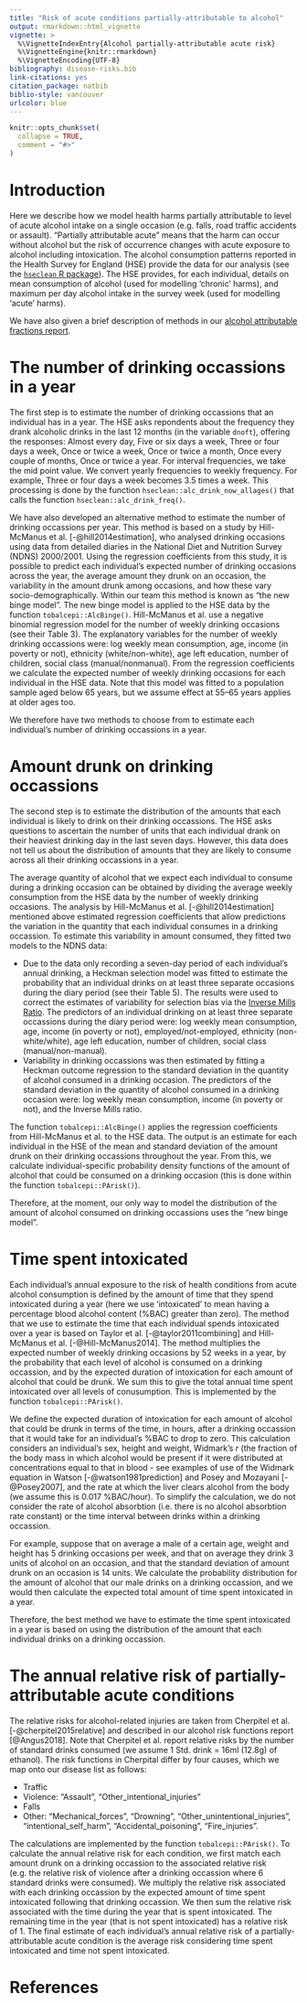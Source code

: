 ```yaml
---
title: "Risk of acute conditions partially-attributable to alcohol"
output: rmarkdown::html_vignette
vignette: >
  %\VignetteIndexEntry{Alcohol partially-attributable acute risk}
  %\VignetteEngine{knitr::rmarkdown}
  %\VignetteEncoding{UTF-8}
bibliography: disease-risks.bib
link-citations: yes
citation_package: natbib
biblio-style: vancouver
urlcolor: blue
---
```


```r
knitr::opts_chunk$set(
  collapse = TRUE,
  comment = "#>"
)
```

# Introduction
Here we describe how we model health harms partially attributable to level of acute alcohol intake on a single occasion (e.g. falls, road traffic accidents or assault). "Partially attributable acute" means that the harm can occur without alcohol but the risk of occurrence changes with acute exposure to alcohol including intoxication. The alcohol consumption patterns reported in the Health Survey for England (HSE) provide the data for our analysis (see the [`hseclean` R package](https://stapm.gitlab.io/hseclean/)). The HSE provides, for each individual, details on mean consumption of alcohol (used for modelling ‘chronic’ harms), and maximum per day alcohol intake in the survey week (used for modelling ‘acute’ harms).     

We have also given a brief description of methods in our [alcohol attributable fractions report](https://figshare.shef.ac.uk/articles/Alcohol_attributable_fractions_for_England/8181845).    

# The number of drinking occassions in a year
The first step is to estimate the number of drinking occassions that an individual has in a year. The HSE asks repondents about the frequency they drank alcoholic drinks in the last 12 months (in the variable `dnoft`), offering the responses: Almost every day, Five or six days a week, Three or four days a week, Once or twice a week, Once or twice a month, Once every couple of months, Once or twice a year. For interval frequencies, we take the mid point value. We convert yearly frequencies to weekly frequency. For example, Three or four days a week becomes 3.5 times a week. This processing is done by the function `hseclean::alc_drink_now_allages()` that calls the function `hseclean::alc_drink_freq()`.      

We have also developed an alternative method to estimate the number of drinking occassions per year. This method is based on a study by Hill-McManus et al. [-@hill2014estimation], who analysed drinking occasions using data from detailed diaries in the National Diet and Nutrition Survey (NDNS) 2000/2001. Using the regression coefficients from this study, it is possible to predict each individual's expected number of drinking occasions across the year, the average amount they drunk on an occasion, the variability in the amount drunk among occasions, and how these vary socio-demographically. Within our team this method is known as "the new binge model". The new binge model is applied to the HSE data by the function `tobalcepi::AlcBinge()`. Hill-McManus et al. use a negative binomial regression model for the number of weekly drinking occasions (see their Table 3). The explanatory variables for the number of weekly drinking occassions were: log weekly mean consumption, age, income (in poverty or not), ethnicity (white/non-white), age left education, number of children, social class (manual/nonmanual). From the regression coefficients we calculate the expected number of weekly drinking occasions for each individual in the HSE data. Note that this model was fitted to a population sample aged below 65 years, but we assume effect at 55--65 years applies at older ages too.     

We therefore have two methods to choose from to estimate each individual's number of drinking occassions in a year.   

# Amount drunk on drinking occassions
The second step is to estimate the distribution of the amounts that each individual is likely to drink on their drinking occassions. The HSE asks questions to ascertain the number of units that each individual drank on their heaviest drinking day in the last seven days. However, this data does not tell us about the distribution of amounts that they are likely to consume across all their drinking occassions in a year.    

The average quantity of alcohol that we expect each individual to consume during a drinking occasion can be obtained by dividing the average weekly consumption from the HSE data by the number of weekly drinking occasions. The analysis by Hill-McManus et al. [-@hill2014estimation] mentioned above estimated regression coefficients that allow predictions the variation in the quantity that each individual consumes in a drinking occassion. To estimate this variability in amount consumed, they fitted two models to the NDNS data:    

- Due to the data only recording a seven-day period of each individual's annual drinking, a Heckman selection model was fitted to estimate the probability that an individual drinks on at least three separate occasions during the diary period (see their Table 5). The results were used to correct the estimates of variability for selection bias via the [Inverse Mills Ratio](https://en.wikipedia.org/wiki/Mills_ratio#Inverse_Mills_ratio). The predictors of an individual drinking on at least three separate occassions during the diary period were: log weekly mean consumption, age, income (in poverty or not), employed/not-employed, ethnicity (non-white/white), age left education, number of children, social class (manual/non-manual).         
- Variability in drinking occassions was then estimated by fitting a Heckman outcome regression to the standard deviation in the quantity of alcohol consumed in a drinking occasion. The predictors of the standard deviation in the quantity of alcohol consumed in a drinking occasion were: log weekly mean consumption, income (in poverty or not), and the Inverse Mills ratio.    

The function `tobalcepi::AlcBinge()` applies the regression coefficients from Hill-McManus et al. to the HSE data. The output is an estimate for each individual in the HSE of the mean and standard deviation of the amount drunk on their drinking occassions throughout the year. From this, we calculate individual-specific probability density functions of the amount of alcohol that could be consumed on a drinking occasion (this is done within the function `tobalcepi::PArisk()`).    

Therefore, at the moment, our only way to model the distribution of the amount of alcohol consumed on drinking occassions uses the "new binge model".   

# Time spent intoxicated
Each individual's annual exposure to the risk of health conditions from acute alcohol consumption is defined by the amount of time that they spend intoxicated during a year (here we use 'intoxicated' to mean having a percentage blood alcohol content (\%BAC) greater than zero). The method that we use to estimate the time that each individual spends intoxicated over a year is based on Taylor et al. [-@taylor2011combining] and Hill-McManus et al. [-@Hill-McManus2014]. The method multiplies the expected number of weekly drinking occasions by 52 weeks in a year, by the probability that each level of alcohol is consumed on a drinking occassion, and by the expected duration of intoxication for each amount of alcohol that could be drunk. We sum this to give the total annual time spent intoxicated over all levels of conusumption. This is implemented by the function `tobalcepi::PArisk()`.   

We define the expected duration of intoxication for each amount of alcohol that could be drunk in terms of the time, in hours, after a drinking occassion that it would take for an individual's \%BAC to drop to zero. This calculation considers an individual's sex, height and weight, Widmark's $r$ (the fraction of the body mass in which alcohol would be present if it were distributed at concentrations equal to that in blood - see examples of use of the Widmark equation in Watson [-@watson1981prediction] and Posey and Mozayani [-@Posey2007], and the rate at which the liver clears alcohol from the body (we assume this is 0.017 \%BAC/hour). To simplify the calculation, we do not consider the rate of alcohol absorbtion (i.e. there is no alcohol absorbtion rate constant) or the time interval between drinks within a drinking occassion.     

For example, suppose that on average a male of a certain age, weight and height has 5 drinking occasions per week, and that on average they drink 3 units of alcohol on an occasion, and that the standard deviation of amount drunk on an occasion is 14 units. We calculate the probability distribution for the amount of alcohol that our male drinks on a drinking occassion, and we would then calculate the expected total amount of time spent intoxicated in a year.

Therefore, the best method we have to estimate the time spent intoxicated in a year is based on using the distribution of the amount that each individual drinks on a drinking occassion.     

# The annual relative risk of partially-attributable acute conditions
The relative risks for alcohol-related injuries are taken from Cherpitel et al. [-@cherpitel2015relative] and described in our alcohol risk functions report [@Angus2018]. Note that Cherpitel et al. report relative risks by the number of standard drinks consumed (we assume 1 Std. drink = 16ml (12.8g) of ethanol). The risk functions in Cherpital differ by four causes, which we map onto our disease list as follows:       

- Traffic   
- Violence: "Assault", "Other_intentional_injuries"   
- Falls  
- Other: "Mechanical_forces", "Drowning", "Other_unintentional_injuries", "intentional_self_harm", "Accidental_poisoning", "Fire_injuries".   

The calculations are implemented by the function `tobalcepi::PArisk()`. To calculate the annual relative risk for each condition, we first match each amount drunk on a drinking occassion to the associated relative risk (e.g. the relative risk of violence after a drinking occassion where 6 standard drinks were consumed). We multiply the relative risk associated with each drinking occassion by the expected amount of time spent intoxicated following that drinking occassion. We then sum the relative risk associated with the time during the year that is spent intoxicated. The remaining time in the year (that is not spent intoxicated) has a relative risk of 1. The final estimate of each individual's annual relative risk of a partially-attributable acute condition is the average risk considering time spent intoxicated and time not spent intoxicated.      

# References




